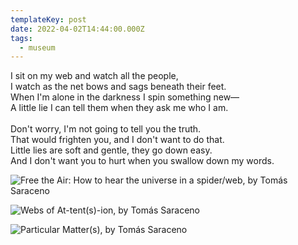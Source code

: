 ```yaml
---
templateKey: post
date: 2022-04-02T14:44:00.000Z
tags:
  - museum
---
```

I sit on my web and watch all the people,<br/>
I watch as the net bows and sags beneath their feet.<br/>
When I'm alone in the darkness I spin something new—<br/>
A little lie I can tell them when they ask me who I am.<br/><br/>
Don't worry, I'm not going to tell you the truth.<br/>
That would frighten you, and I don't want to do that.<br/>
Little lies are soft and gentle, they go down easy.<br/>
And I don't want you to hurt when you swallow down my words.

![](../../assets/art/20220402-IMG_1374.jpg "Free the Air: How to hear the universe in a spider/web, by Tomás Saraceno")

![](../../assets/art/20220402-IMG_1398.jpg "Webs of At-tent(s)-ion, by Tomás Saraceno")

![](../../assets/art/20220402-IMG_1414.jpg "Particular Matter(s), by Tomás Saraceno")